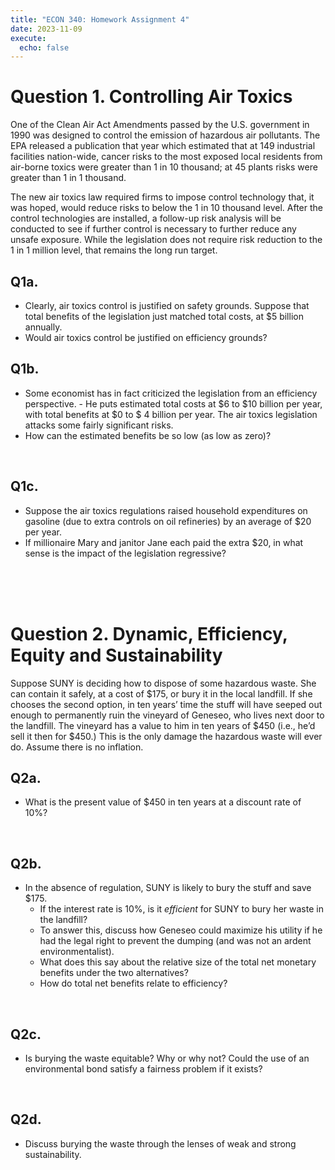 ```yaml
---
title: "ECON 340: Homework Assignment 4"
date: 2023-11-09
execute: 
  echo: false
---
```


# Question 1. Controlling Air Toxics

One of the Clean Air Act Amendments passed by the U.S. government in 1990 was designed to control the emission of hazardous air pollutants. The EPA released a publication that year which estimated that at 149 industrial facilities nation-wide, cancer risks to the most exposed local residents from air-borne toxics were greater than 1 in 10 thousand; at 45 plants risks were greater than 1 in 1 thousand.
	
The new air toxics law required firms to impose control technology that, it was hoped, would reduce risks to below the 1 in 10 thousand level. After the control technologies are installed, a follow-up risk analysis will be conducted to see if further control is necessary to further reduce any unsafe exposure. While the legislation does not require risk reduction to the 1 in 1 million level, that remains the long run target.

## Q1a.
- Clearly, air toxics control is justified on safety grounds. Suppose that total benefits of the legislation just matched total costs, at $5 billion annually. 
- Would air toxics control be justified on efficiency grounds?
<br>

## Q1b.
- Some economist has in fact criticized the legislation from an efficiency perspective. - He puts estimated total costs at $6 to $10 billion per year, with total benefits at $0 to $ 4 billion per year. The air toxics legislation attacks some fairly significant risks. 
- How can the estimated benefits be so low (as low as zero)?

<br>

## Q1c.
- Suppose the air toxics regulations raised household expenditures on gasoline (due to extra controls on oil refineries) by an average of $20 per year. 
- If millionaire Mary and janitor Jane each paid the extra $20, in what sense is the impact of the legislation regressive? 


<br><br><br>




# Question 2. Dynamic, Efficiency, Equity and Sustainability

Suppose SUNY is deciding how to dispose of some hazardous waste. She can contain it safely, at a cost of $175, or bury it in the local landfill.  If she chooses the second option, in ten years' time the stuff will have seeped out enough to permanently ruin the vineyard of Geneseo, who lives next door to the landfill. The vineyard has a value to him in ten years of $450 (i.e., he'd sell it then for $450.) This is the only damage the hazardous waste will ever do. Assume there is no inflation.

## Q2a.

- What is the present value of $450 in ten years at a discount rate of 10%?

<br>

## Q2b.

- In the absence of regulation, SUNY is likely to bury the stuff and save $175. 
  - If the interest rate is 10%, is it *efficient* for SUNY to bury her waste in the landfill? 
  - To answer this, discuss how Geneseo could maximize his utility if he had the legal right to prevent the dumping (and was not an ardent environmentalist). 
  - What does this say about the relative size of the total net monetary benefits under the two alternatives?
  - How do total net benefits relate to efficiency?

<br>

## Q2c.

- Is burying the waste equitable? Why or why not? Could the use of an environmental bond satisfy a fairness problem if it exists?

<br>

## Q2d.
 
- Discuss burying the waste through the lenses of weak and strong sustainability.


<br><br><br>

<!-- # Question 3. Two-period Model of Natural Resource Extraction -->

<!-- Consider the economy with two periods---today ( $t=0$ ) and tomorrow ( $t=1$ ). The economy ends after tomorrow. In the economy, there is one single representative consumer that lives only one period. The economy is endowed with 20 units of resources to extract, and the Social Planner of this economy allocates this resources over the two periods: -->

<!-- $$ -->
<!-- \begin{align} -->
<!-- 20 = q_{0} + q_{1}.\tag{RC} -->
<!-- \end{align} -->
<!-- $$ -->

<!-- Let the total cost of extraction be equal to: -->

<!-- $$ -->
<!-- \begin{align} -->
<!-- C(q_{t}) = 2q_{t}. -->
<!-- \end{align} -->
<!-- $$ -->

<!-- Let the total benefit of extraction in each period be equal to: -->

<!-- $$ -->
<!-- \begin{align} -->
<!-- B(q_{t}) = 8q_{t} - \frac{1}{5}q_{t}^{2}. -->
<!-- \end{align} -->
<!-- $$ -->

<!-- So, the total net benefit of extraction in each period is -->

<!-- $$ -->
<!-- \begin{align} -->
<!-- NB(q_{t}) = 6q_{t} - \frac{1}{5}q_{t}^{2}. -->
<!-- \end{align} -->
<!-- $$ -->

<!-- The Social Planner wants to maximize the present value of net benefits over two periods: -->

<!-- $$ -->
<!-- \begin{align} -->
<!-- \max_{q_{0}, q_{1}}\;SW &= 6q_{0} - \frac{1}{5}q_{0}^{2} + \frac{1}{1 + r} \left(6q_{1} - \frac{1}{5}q_{1}^{2}\right) \tag{Dynamic-SP}\\ -->
<!-- \text{subject to}\qquad 20 &= q_{0} + q_{1} \tag{RC} -->
<!-- \end{align} -->
<!-- $$ -->
<!-- where $r > 0$ is the discount rate. -->



<!-- <br> -->

<!-- ## Q3a. -->
<!-- - Use the Lagrangian method to solve the Social Planner's problem (Dynamic-SP). -->

<!-- <br> -->

<!-- ## Q3b.  -->
<!-- - How does the resource extraction in $q_{0}$ varies with $r$? -->
<!-- <br> -->

<!-- ## Q3c.  -->
<!-- - Calculate the present value of the marginal net benefit of extraction in each period in the equilibrium. -->
<!--   - $MB(q_{0}^{*}) - MC(q_{0}^{*})$ -->
<!--   - $\frac{MB(q_{1}^{*}) - MC(q_{1}^{*})}{1 + r}$ -->

<!-- <br> -->

<!-- ## Q3d. -->
<!-- - Compare the present value of the marginal net benefit of extraction in Q3c with the Lagrangian multiplier $\lambda^{*}$ in the equilibrium in Q3a.  -->
<!-- - Explain the result economically and intuitively. -->

